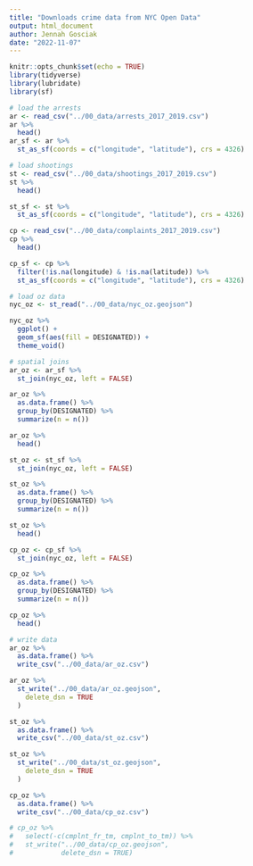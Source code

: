 ```yaml
---
title: "Downloads crime data from NYC Open Data"
output: html_document
author: Jennah Gosciak
date: "2022-11-07"
---
```


```r
knitr::opts_chunk$set(echo = TRUE)
library(tidyverse)
library(lubridate)
library(sf)
```
```r
# load the arrests
ar <- read_csv("../00_data/arrests_2017_2019.csv")
ar %>%
  head()
ar_sf <- ar %>%
  st_as_sf(coords = c("longitude", "latitude"), crs = 4326)
```
```r
# load shootings
st <- read_csv("../00_data/shootings_2017_2019.csv")
st %>%
  head()

st_sf <- st %>%
  st_as_sf(coords = c("longitude", "latitude"), crs = 4326)
```

```r
cp <- read_csv("../00_data/complaints_2017_2019.csv")
cp %>%
  head()

cp_sf <- cp %>%
  filter(!is.na(longitude) & !is.na(latitude)) %>%
  st_as_sf(coords = c("longitude", "latitude"), crs = 4326)
```

```r
# load oz data
nyc_oz <- st_read("../00_data/nyc_oz.geojson")
```


```r
nyc_oz %>%
  ggplot() +
  geom_sf(aes(fill = DESIGNATED)) +
  theme_void()
```


```r
# spatial joins
ar_oz <- ar_sf %>%
  st_join(nyc_oz, left = FALSE)

ar_oz %>%
  as.data.frame() %>%
  group_by(DESIGNATED) %>%
  summarize(n = n())

ar_oz %>%
  head()
```

```r
st_oz <- st_sf %>%
  st_join(nyc_oz, left = FALSE)

st_oz %>%
  as.data.frame() %>%
  group_by(DESIGNATED) %>%
  summarize(n = n())

st_oz %>%
  head()
```
```r
cp_oz <- cp_sf %>%
  st_join(nyc_oz, left = FALSE)

cp_oz %>%
  as.data.frame() %>%
  group_by(DESIGNATED) %>%
  summarize(n = n())

cp_oz %>%
  head()
```


```r
# write data
ar_oz %>%
  as.data.frame() %>%
  write_csv("../00_data/ar_oz.csv")

ar_oz %>%
  st_write("../00_data/ar_oz.geojson",
    delete_dsn = TRUE
  )
```

```r
st_oz %>%
  as.data.frame() %>%
  write_csv("../00_data/st_oz.csv")

st_oz %>%
  st_write("../00_data/st_oz.geojson",
    delete_dsn = TRUE
  )
```

```r
cp_oz %>%
  as.data.frame() %>%
  write_csv("../00_data/cp_oz.csv")

# cp_oz %>%
#   select(-c(cmplnt_fr_tm, cmplnt_to_tm)) %>%
#   st_write("../00_data/cp_oz.geojson",
#            delete_dsn = TRUE)
```




